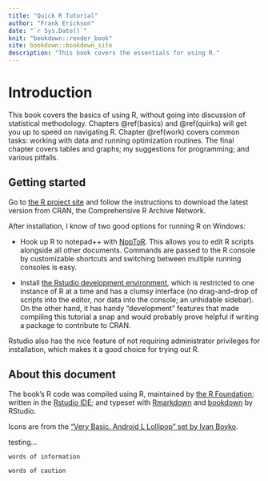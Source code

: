 ```yaml
--- 
title: "Quick R Tutorial"
author: "Frank Erickson"
date: "`r Sys.Date()`"
knit: "bookdown::render_book"
site: bookdown::bookdown_site
description: "This book covers the essentials for using R."
---
```


# Introduction

This book covers the basics of using R, without going into discussion of statistical methodology. Chapters \@ref(basics) and \@ref(quirks) will get you up to speed on navigating R. Chapter \@ref(work) covers common tasks: working with data and running optimization routines. The final chapter covers tables and graphs; my suggestions for programming; and various pitfalls. 
 

## Getting started

Go to [the R project site](https://www.r-project.org/) and follow the instructions to download the latest version from CRAN, the Comprehensive R Archive Network.

After installation, I know of two good options for running R on Windows:

- Hook up R to notepad++ with [NppToR](https://sourceforge.net/projects/npptor/). This allows you to edit R scripts alongside all other documents. Commands are passed to the R console by customizable shortcuts and switching between multiple running consoles is easy.

- Install [the Rstudio development environment](https://www.rstudio.com/), which is restricted to one instance of R at a time and has a clumsy interface (no drag-and-drop of scripts into the editor, nor data into the console; an unhidable sidebar). On the other hand, it has handy "development" features that made compiling this tutorial a snap and would probably prove helpful if writing a package to contribute to CRAN.

Rstudio also has the nice feature of not requiring administrator privileges for installation, which makes it a good choice for trying out R.

## About this document

The book's R code was compiled using R, maintained by [the R Foundation](https://www.r-project.org/); written in the [Rstudio IDE](https://www.rstudio.com/products/rstudio/); and typeset with [Rmarkdown](http://rmarkdown.rstudio.com/) and [bookdown](https://bookdown.org/) by RStudio.

Icons are from the ["Very Basic. Android L Lollipop" set by Ivan Boyko](https://www.iconfinder.com/iconsets/very-basic-android-l-lollipop).

testing...

```block
words of information
```

```block
words of caution
```


